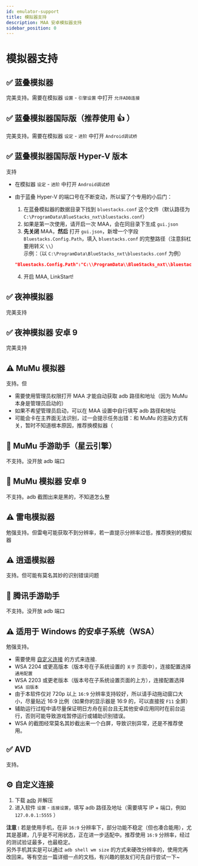 ```yaml
---
id: emulator-support
title: 模拟器支持
description: MAA 安卓模拟器支持
sidebar_position: 0
---
```


# 模拟器支持

## ✅ 蓝叠模拟器

完美支持。需要在模拟器 `设置` - `引擎设置` 中打开 `允许ADB连接`

## ✅ 蓝叠模拟器国际版（推荐使用 👍 ）

完美支持。需要在模拟器 `设定` - `进阶` 中打开 `Android调试桥`

## ✅ 蓝叠模拟器国际版 Hyper-V 版本

支持

- 在模拟器 `设定` - `进阶` 中打开 `Android调试桥`
- 由于蓝叠 Hyper-V 的端口号在不断变动，所以留了个专用的小后门：

  1. 在蓝叠模拟器的数据目录下找到 `bluestacks.conf` 这个文件（默认路径为 `C:\ProgramData\BlueStacks_nxt\bluestacks.conf`）
  2. 如果是第一次使用，请开启一次 MAA，会在同目录下生成 `gui.json`
  3. **先关闭** MAA，**然后** 打开 `gui.json`，新增一个字段 `Bluestacks.Config.Path`，填入 `bluestacks.conf` 的完整路径（注意斜杠要用转义 `\\`）  
     示例：（以 `C:\ProgramData\BlueStacks_nxt\bluestacks.conf` 为例）

  ```json
  "Bluestacks.Config.Path":"C:\\ProgramData\\BlueStacks_nxt\\bluestacks.conf",
  ```

  4. 开启 MAA, LinkStart!

## ✅ 夜神模拟器

完美支持

## ✅ 夜神模拟器 安卓 9

完美支持

## ⚠️ MuMu 模拟器

支持。但

- 需要使用管理员权限打开 MAA 才能自动获取 adb 路径和地址（因为 MuMu 本身是管理员启动的）
- 如果不希望管理员启动，可以在 MAA 设置中自行填写 adb 路径和地址
- 可能会卡在主界面无法识别，过一会提示任务出错：和 MuMu 的渲染方式有关，暂时不知道根本原因，推荐换模拟器（

## 🚫 MuMu 手游助手（星云引擎）

不支持。没开放 adb 端口

## 🚫 MuMu 模拟器 安卓 9

不支持。adb 截图出来是黑的，不知道怎么整

## ⚠️ 雷电模拟器

勉强支持。但雷电可能获取不到分辨率，若一直提示分辨率过低，推荐换别的模拟器

## ⚠️ 逍遥模拟器

支持。但可能有莫名其妙的识别错误问题

## 🚫 腾讯手游助手

不支持。没开放 adb 端口

## ⚠️ 适用于 Windows 的安卓子系统（WSA）

勉强支持。

- 需要使用 [自定义连接](#自定义连接) 的方式来连接.
- WSA 2204 或更高版本（版本号在子系统设置的 `关于` 页面中），连接配置选择 `通用配置`
- WSA 2203 或更老版本（版本号在子系统设置页面的上方），连接配置选择 `WSA 旧版本`
- 由于本软件仅对 720p 以上 `16:9` 分辨率支持较好，所以请手动拖动窗口大小，尽量贴近 16:9 比例（如果你的显示器是 16:9 的，可以直接按 `F11` 全屏）
- 辅助运行过程中请尽量保证明日方舟在前台且无其他安卓应用同时在前台运行，否则可能导致游戏暂停运行或辅助识别错误。
- WSA 的截图经常莫名其妙截出来一个白屏，导致识别异常，还是不推荐使用。

## ✅ AVD

支持。

## ⚙️ 自定义连接

1. 下载 [adb](https://dl.google.com/android/repository/platform-tools-latest-windows.zip) 并解压
2. 进入软件 `设置` - `连接设置`，填写 adb 路径及地址（需要填写 IP + 端口，例如 `127.0.0.1:5555` ）

**注意 :** 若是使用手机，在非 `16:9` 分辨率下，部分功能不稳定（但也凑合能用），尤其是基建，几乎是不可用状态，正在进一步适配中。推荐使用 `16:9` 分辨率，经过的测试验证最多，也最稳定。  
另外手机其实是可以通过 `adb shell wm size` 的方式来硬改分辨率的，使用完再改回来。等有空出一篇详细一点的文档，有兴趣的朋友们可先自行尝试一下~
